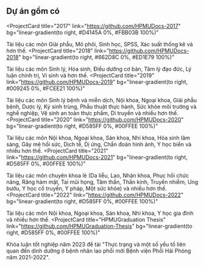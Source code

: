 ## Dự án gồm có

<ProjectCard
  title="2017"
  link="https://github.com/HPMUDocs-2017"
  bg="linear-gradient(to right, #D4145A 0%, #FBB03B 100%)"
>
  Tài liệu các môn Giải phẫu, Mô phôi, Sinh học, SPSS, Xác suất thống kê và hơn
  thế.
</ProjectCard>
<ProjectCard
  title="2018"
  link="https://github.com/HPMUDocs-2018"
  bg="linear-gradient(to right, #662D8C 0%, #ED1E79 100%)"
>
  Tài liệu các môn Sinh lý, Hóa sinh, Điều dưỡng cơ bản, Tâm lý đạo đức, Lý luận
  chính trị, Vi sinh và hơn thế.
</ProjectCard>
<ProjectCard
  title="2019"
  link="https://github.com/HPMUDocs-2019"
  bg="linear-gradient(to right, #009245 0%, #FCEE21 100%)"
>
  Tài liệu các môn Sinh lý bệnh và miễn dịch, Nội khoa, Ngoại khoa, Giải phẫu
  bệnh, Dược lý, Ký sinh trùng, Phẫu thuật thực hành, Sức khỏe môi trường và
  nghề nghiệp, Vệ sinh an toàn thực phẩm, Di truyền và nhiều hơn thế.
</ProjectCard>
<ProjectCard
  title="2020"
  link="https://github.com/HPMUDocs-2020"
  bg="linear-gradient(to right, #D585FF 0%, #00FFEE 100%)"
>
  Tài liệu các môn Nội khoa, Ngoại khoa, Sản khoa, Nhi khoa, Hóa sinh lâm sàng,
  Gây mê hồi sức, Dịch tễ, Dị ứng, Chẩn đoán hình ảnh, Y học biển và nhiều hơn
  thế.
</ProjectCard>
<ProjectCard
  title="2021"
  link="https://github.com/HPMUDocs-2021"
  bg="linear-gradient(to right, #D585FF 0%, #00FFEE 100%)"
>
  Tài liệu các môn chuyên khoa lẻ (Da liễu, Lao, Nhãn khoa, Phục hồi chức năng,
  Răng hàm mặt, Tai mũi họng, Tâm thần, Thần kinh, Truyền nhiễm, Ung bướu, Y học
  cổ truyền, Y pháp, Một sức khỏe) và nhiều hơn thế.
</ProjectCard>
<ProjectCard
  title="2022"
  link="https://github.com/HPMUDocs-2022"
  bg="linear-gradient(to right, #D585FF 0%, #00FFEE 100%)"
>
  Tài liệu các môn Nội khoa, Ngoại khoa, Sản khoa, Nhi khoa, Y học gia đình và
  nhiều hơn thế.
</ProjectCard>
<ProjectCard
  title="HPMUGraduation Thesis"
  link="https://github.com/HPMUGraduation-Thesis"
  bg="linear-gradient(to right, #D585FF 0%, #00FFEE 100%)"
>
  Khóa luận tốt nghiệp năm 2023 đề tài "Thực trạng và một số yếu tố liên quan
  đến dinh dưỡng ở bệnh nhân lao phổi mới Bệnh viện Phổi Hải Phòng năm
  2021-2022".
</ProjectCard>
